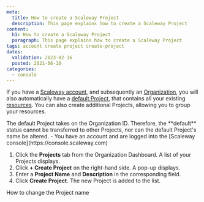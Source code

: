 ```yaml
---
meta:
  title: How to create a Scaleway Project
  description: This page explains how to create a Scaleway Project
content:
  h1: How to create a Scaleway Project
  paragraph: This page explains how to create a Scaleway Project
tags: account create project create-project
dates:
  validation: 2023-02-16
  posted: 2021-06-10
categories:
  - console
---
```


If you have a [Scaleway account](/console/my-account/how-to/create-an-account), and subsequently an [Organization](/identity-and-access-management/iam/concepts/#organization), you will also automatically have a [default Project](/console/my-project/concepts/#default-project), that contains all your existing [resources](/identity-and-access-management/iam/concepts/#resource). You can also create additional Projects, allowing you to group your resources. 

<Macro id="iam-requirements" />
 
<Message type="note">
  The default Project takes on the Organization ID. Therefore, the **default** status cannot be transferred to other Projects, nor can the default Project's name be altered.
</Message>

<Message type="requirement">
  - You have an account and are logged into the [Scaleway console](https://console.scaleway.com)
</Message>

1. Click the **Projects** tab from the Organization Dashboard. A list of your Projects displays.
2. Click **+ Create Project** on the right-hand side. A pop-up displays. 
3. Enter a **Project Name** and **Description** in the corresponding field. 
4. Click **Create Project**. The new Project is added to the list. 


<Navigation title="See Also">
  <NextButton to="/console/my-project/how-to/change-project-name/">How to change the Project name</NextButton>
</Navigation>
